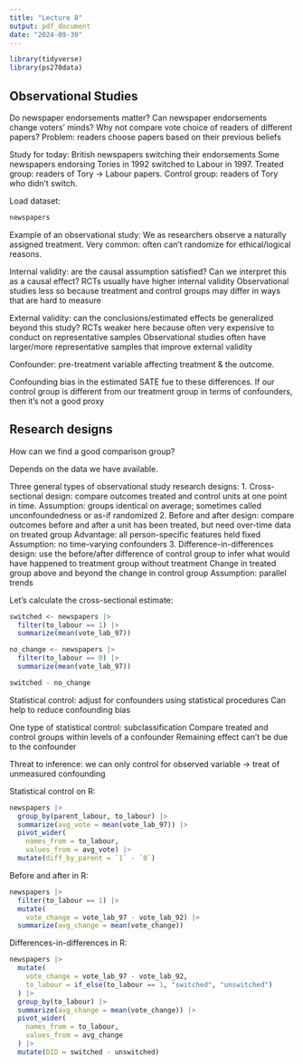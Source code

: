 ```yaml
---
title: "Lecture 8"
output: pdf_document
date: "2024-09-30"
---
```


```r
library(tidyverse)
library(ps270data)
```

## Observational Studies

Do newspaper endorsements matter?
  Can newspaper endorsements change voters' minds?
  Why not compare vote choice of readers of different papers? 
    Problem: readers choose papers based on their previous beliefs 

Study for today: British newspapers switching their endorsements
  Some newspapers endorsing Tories in 1992 switched to Labour in 1997.
  Treated group: readers of Tory -> Labour papers.
  Control group: readers of Tory who didn't switch. 
  
Load dataset:

```r
newspapers
```
  
Example of an observational study:
  We as researchers observe a naturally assigned treatment.
  Very common: often can't randomize for ethical/logical reasons. 
  
Internal validity: are the causal assumption satisfied? Can we interpret this as a causal effect? 
  RCTs usually have higher internal validity
  Observational studies less so because treatment and control groups may differ in ways that are hard to measure 

External validity: can the conclusions/estimated effects be generalized beyond this study?
  RCTs weaker here because often very expensive to conduct on representative samples
  Observational studies often have larger/more representative samples that improve external validity
  
Confounder: pre-treatment variable affecting treatment & the outcome. 

Confounding bias in the estimated SATE fue to these differences. 
  If our control group is different from our treatment group in terms of confounders, then it's not a good proxy
  
## Research designs

How can we find a good comparison group?

Depends on the data we have available.

Three general types of observational study research designs:
1. Cross-sectional design: compare outcomes treated and control units at one point in time.
      Assumption: groups identical on average; sometimes called unconfoundedness or as-if randomized 
2. Before and after design: compare outcomes before and after a unit has been treated, but need over-time data on treated group
      Advantage: all person-specific features held fixed
      Assumption: no time-varying confounders
3. Difference-in-differences design: use the before/after difference of control group to infer what would have happened to treatment group without treatment 
      Change in treated group above and beyond the change in control group
      Assumption: parallel trends 
  
Let's calculate the cross-sectional estimate:

```r
switched <- newspapers |>
  filter(to_labour == 1) |>
  summarize(mean(vote_lab_97))

no_change <- newspapers |>
  filter(to_labour == 0) |>
  summarize(mean(vote_lab_97))

switched - no_change
```
  
Statistical control: adjust for confounders using statistical procedures
  Can help to reduce confounding bias
  
One type of statistical control: subclassification
  Compare treated and control groups within levels of a confounder
  Remaining effect can't be due to the confounder 
  
Threat to inference: we can only control for observed variable -> treat of unmeasured confounding 

Statistical control on R:

```r
newspapers |>
  group_by(parent_labour, to_labour) |>
  summarize(avg_vote = mean(vote_lab_97)) |>
  pivot_wider(
    names_from = to_labour,
    values_from = avg_vote) |>
  mutate(diff_by_parent = `1` - `0`)
```
  
Before and after in R:

```r
newspapers |>
  filter(to_labour == 1) |>
  mutate(
    vote_change = vote_lab_97 - vote_lab_92) |>
  summarize(avg_change = mean(vote_change))
```
  
Differences-in-differences in R:

```r
newspapers |>
  mutate(
    vote_change = vote_lab_97 - vote_lab_92,
    to_labour = if_else(to_labour == 1, "switched", "unswitched")
  ) |>
  group_by(to_labour) |>
  summarize(avg_change = mean(vote_change)) |>
  pivot_wider(
    names_from = to_labour, 
    values_from = avg_change
  ) |>
  mutate(DID = switched - unswitched)
```
  
  
  
  
  
  
